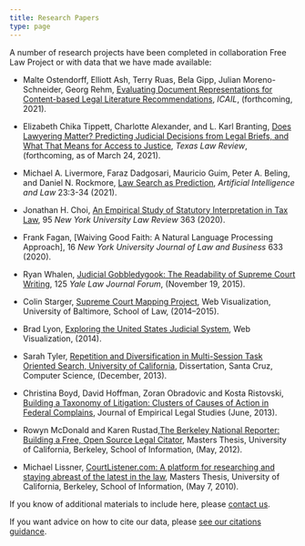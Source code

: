 ```yaml
---
title: Research Papers
type: page
---
```


A number of research projects have been completed in collaboration Free
Law Project or with data that we have made available:

- Malte Ostendorff, Elliott Ash, Terry Ruas, Bela Gipp, Julian Moreno-Schneider, Georg Rehm, [Evaluating Document Representations for Content-based Legal Literature Recommendations](https://arxiv.org/abs/2104.13841), *ICAIL*, (forthcoming, 2021).

- Elizabeth Chika Tippett, Charlotte Alexander, and L. Karl Branting, [Does Lawyering Matter? Predicting Judicial Decisions from Legal Briefs, and What That Means for Access to Justice](https://ssrn.com/abstract=3811710), *Texas Law Review*, (forthcoming, as of March 24, 2021).

- Michael A. Livermore, Faraz Dadgosari, Mauricio Guim, Peter A. Beling, and Daniel N. Rockmore, [Law Search as Prediction](https://link.springer.com/article/10.1007/s10506-020-09261-5), *Artificial Intelligence and Law* 23:3-34 (2021).

- Jonathan H. Choi, [An Empirical Study of Statutory Interpretation in Tax Law](https://www.nyulawreview.org/issues/volume-95-number-2/an-empirical-study-of-statutory-interpretation-in-tax-law/), 95 *New York University Law Review* 363 (2020).

- Frank Fagan, [Waiving Good Faith: A Natural Language Processing Approach], 16 *New York University Journal of Law and Business* 633 (2020).

- Ryan Whalen, [Judicial Gobbledygook: The Readability of Supreme Court Writing](http://www.yalelawjournal.org/forum/judicial-gobbledygook), 125 *Yale Law Journal Forum*, (November 19, 2015). 

- Colin Starger, [Supreme Court Mapping Project](http://law.ubalt.edu/faculty/scotus-mapping/index.cfm), Web Visualization, University of Baltimore, School of Law, (2014–2015).

- Brad Lyon, [Exploring the United States Judicial System](https://d57dd304fefca1aa423fea1b4dc59f23c06dd95e.googledrive.com/host/0B2GQktu-wcTiWm82NGt5MTZreHM/), Web Visualization, (2014).

- Sarah Tyler, [Repetition and Diversification in Multi-Session Task Oriented Search, University of California](https://github.com/freelawproject/related-literature/raw/master/CourtListener%20Studies/Sarah%20Tyler/sarah_tyler_dissertation.pdf), Dissertation, Santa Cruz, Computer Science, (December, 2013).

- Christina Boyd, David Hoffman, Zoran Obradovic and Kosta Ristovski, [Building a Taxonomy of Litigation: Clusters of Causes of Action in Federal Complains](/pdf/boyd-jels-taxonomy.pdf), Journal of Empirical Legal Studies (June, 2013).

- Rowyn McDonald and Karen Rustad,[The Berkeley National Reporter: Building a Free, Open Source Legal Citator](https://www.ischool.berkeley.edu/files/student_projects/mcdonald_rustad_report.pdf), Masters Thesis, University of California, Berkeley, School of Information, (May, 2012).

- Michael Lissner, [CourtListener.com: A platform for researching and staying abreast of the latest in the law](https://www.ischool.berkeley.edu/files/student_projects/Final_Report_Michael_Lissner_2010-05-07_2.pdf), Masters Thesis, University of California, Berkeley, School of Information, (May 7, 2010).

If you know of additional materials to include here, please [contact
us](/contact/).

If you want advice on how to cite our data, please [see our citations guidance][cite].

[cite]: /citing-flp/